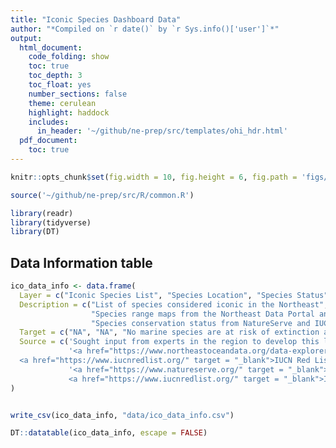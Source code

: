 ```yaml
---
title: "Iconic Species Dashboard Data"
author: "*Compiled on `r date()` by `r Sys.info()['user']`*"
output: 
  html_document:
    code_folding: show
    toc: true
    toc_depth: 3
    toc_float: yes
    number_sections: false
    theme: cerulean
    highlight: haddock
    includes: 
      in_header: '~/github/ne-prep/src/templates/ohi_hdr.html'
  pdf_document:
    toc: true
---
```


```r

knitr::opts_chunk$set(fig.width = 10, fig.height = 6, fig.path = 'figs/', message = FALSE, warning = FALSE)

source('~/github/ne-prep/src/R/common.R')

library(readr)
library(tidyverse)
library(DT)
```

## Data Information table

```r
ico_data_info <- data.frame(
  Layer = c("Iconic Species List", "Species Location", "Species Status"),
  Description = c("List of species considered iconic in the Northeast",
                  "Species range maps from the Northeast Data Portal and International Union for Conservation of Nature’s (IUCN)",
                  "Species conservation status from NatureServe and IUCN"),
  Target = c("NA", "NA", "No marine species are at risk of extinction and all are classified as of Least Concern using The International Union for Conservation of Nature’s (IUCN) Red List of Threatened Species criteria"),
  Source = c('Sought input from experts in the region to develop this list since there was not a clear widely-accepted source',
             '<a href="https://www.northeastoceandata.org/data-explorer/?mammals-turtles" target = "_blank">NE Ocean Data Portal</a>
  <a href="https://www.iucnredlist.org/" target = "_blank">IUCN Red List</a>',
             '<a href="https://www.natureserve.org/" target = "_blank">NatureServe</a>
             <a href="https://www.iucnredlist.org/" target = "_blank">IUCN Red List</a>')
)


write_csv(ico_data_info, "data/ico_data_info.csv")

DT::datatable(ico_data_info, escape = FALSE)
```






